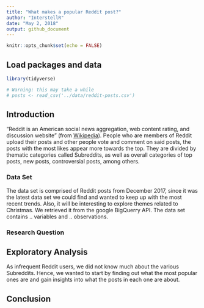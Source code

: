 ```yaml
---
title: "What makes a popular Reddit post?"
author: "InterstellR"
date: "May 2, 2018"
output: github_document
---
```


```r
knitr::opts_chunk$set(echo = FALSE)
```

## Load packages and data

```r
library(tidyverse)
```

```r
# Warning: this may take a while
# posts <- read_csv('../data/reddit-posts.csv')
```

## Introduction

"Reddit is an American social news aggregation, web content rating, and discussion website" (from [Wikipedia](https://en.wikipedia.org/wiki/Reddit)). People who are members of Reddit upload their posts and other people vote and comment on said posts, the posts with the most likes appear more towards the top. They are divided by thematic categories called Subreddits, as well as overall categories of top posts, new posts, controversial posts, among others.

### Data Set

The data set is comprised of Reddit posts from December 2017, since it was the latest data set we could find and wanted to keep up with the most recent trends. Also,  it will be interesting to explore themes related to Christmas. We retrieved it from the google BigQuerry API. The data set contains .. variables and .. observations. 

### Research Question

## Exploratory Analysis

As infrequent Reddit users, we did not know much about the various Subreddits. Hence, we wanted to start by finding out what the most popular ones are and gain insights into what the posts in each one are about.

## Conclusion
